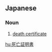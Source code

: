 {{also|死亡证明书}}
==Japanese==
{{ja-kanjitab|し|ぼう|しょう|めい|しょ|yomi=o}}

===Noun===
{{ja-noun|しぼう しょうめいしょ|kyu=死亡證明書}}

# [[death certificate]]

[[hu:死亡証明書]]